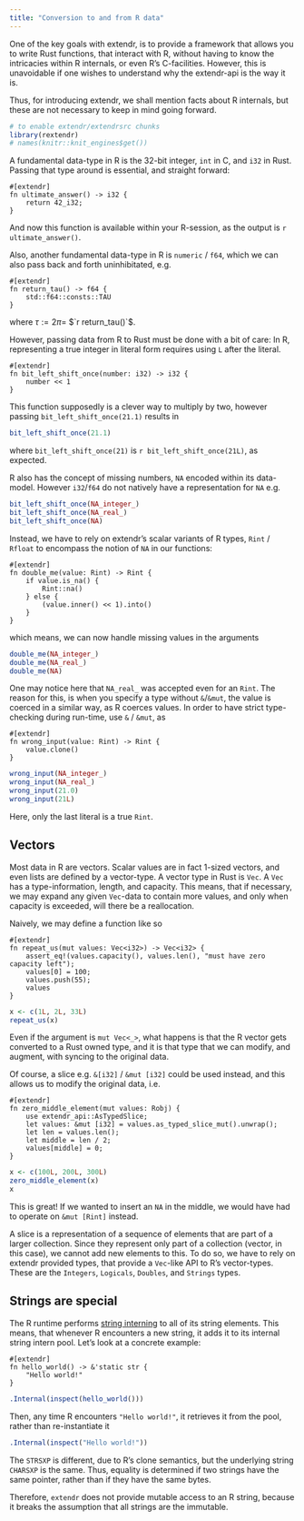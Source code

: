 ```yaml
---
title: "Conversion to and from R data"
---
```


One of the key goals with extendr, is to provide a framework that allows you to write Rust functions, that interact with R, without having to know the intricacies within R internals, or even R's C-facilities. However, this is unavoidable if one wishes to understand why the extendr-api is the way it is.

Thus, for introducing extendr, we shall mention facts about R internals, but these are not necessary to keep in mind going forward.

```r
# to enable extendr/extendrsrc chunks
library(rextendr)
# names(knitr::knit_engines$get())
```

A fundamental data-type in R is the 32-bit integer, `int` in C, and `i32` in Rust. Passing that type around is essential, and straight forward:

```extendrsrc
#[extendr]
fn ultimate_answer() -> i32 {
    return 42_i32;
}
```

And now this function is available within your R-session, as the output is `r ultimate_answer()`.

Also, another fundamental data-type in R is `numeric` / `f64`, which we can also pass back and forth uninhibitated, e.g.

```extendrsrc
#[extendr]
fn return_tau() -> f64 {
    std::f64::consts::TAU
} 
```

where $\tau := 2\pi =$ $`r return_tau()`$.

However, passing data from R to Rust must be done with a bit of care: In R, representing a true integer in literal form requires using `L` after the literal. 

```extendrsrc
#[extendr]
fn bit_left_shift_once(number: i32) -> i32 {
    number << 1
}
```

This function supposedly is a clever way to multiply by two, however passing `bit_left_shift_once(21.1)` results in

```r
bit_left_shift_once(21.1)
```
where `bit_left_shift_once(21)` is `r bit_left_shift_once(21L)`, as expected.

R also has the concept of missing numbers, `NA` encoded within its data-model. However `i32`/`f64` do not natively have a representation for `NA` e.g.

```r
bit_left_shift_once(NA_integer_)
bit_left_shift_once(NA_real_)
bit_left_shift_once(NA)
```

Instead, we have to rely on extendr's scalar variants of R types, `Rint` / `Rfloat` to encompass the notion of `NA` in our functions:

```extendrsrc
#[extendr]
fn double_me(value: Rint) -> Rint {
    if value.is_na() {
        Rint::na()
    } else {
        (value.inner() << 1).into()
    }
}
```

which means, we can now handle missing values in the arguments

```r
double_me(NA_integer_)
double_me(NA_real_)
double_me(NA)
```

One may notice here that `NA_real_` was accepted even for an `Rint`. The reason
for this, is when you specify a type without `&`/`&mut`, the value is coerced
in a similar way, as R coerces values. In order to have strict type-checking
during run-time, use `&` / `&mut`, as


```extendrsrc
#[extendr]
fn wrong_input(value: Rint) -> Rint {
    value.clone()
}
```

```r
wrong_input(NA_integer_)
wrong_input(NA_real_)
wrong_input(21.0)
wrong_input(21L)
```

Here, only the last literal is a true `Rint`. 

## Vectors

Most data in R are vectors. Scalar values are in fact 1-sized vectors, and
even lists are defined by a vector-type. A vector type in Rust is `Vec`. A
`Vec` has a type-information, length, and capacity. This means, that if necessary,
we may expand any given `Vec`-data to contain more values, and only when capacity
is exceeded, will there be a reallocation.

Naively, we may define a function like so

```extendrsrc
#[extendr]
fn repeat_us(mut values: Vec<i32>) -> Vec<i32> {
    assert_eq!(values.capacity(), values.len(), "must have zero capacity left");
    values[0] = 100;
    values.push(55);
    values
}
```

```r
x <- c(1L, 2L, 33L)
repeat_us(x)
```

Even if the argument is `mut Vec<_>`, what happens is that the R vector gets
converted to a Rust owned type, and it is that type that we can modify, and augment, with syncing to the original data.

Of course, a slice e.g. `&[i32]` / `&mut [i32]` could be used instead, and this allows us to modify the original data, i.e.

```extendrsrc
#[extendr]
fn zero_middle_element(mut values: Robj) {
    use extendr_api::AsTypedSlice;
    let values: &mut [i32] = values.as_typed_slice_mut().unwrap();
    let len = values.len();
    let middle = len / 2;
    values[middle] = 0;
}
```

```r
x <- c(100L, 200L, 300L)
zero_middle_element(x)
x
```

This is great! If we wanted to insert an `NA` in the middle, we would have had to operate on `&mut [Rint]` instead. 

A slice is a representation of a sequence of elements that are part of a larger collection. Since they represent only part of a collection (vector, in this case), we cannot add new elements to this. To do so,  we have to rely on extendr provided types, that provide a `Vec`-like API to R's vector-types. These are the `Integers`, `Logicals`, `Doubles`, and `Strings` types.

## Strings are special

The R runtime performs [string interning](https://en.wikipedia.org/wiki/String_interning) to
all of its string elements. This means, that whenever R encounters a new string,
it adds it to its internal string intern pool. Let's look at a concrete example:

```extendrsrc
#[extendr]
fn hello_world() -> &'static str {
    "Hello world!"
}
```

```r
.Internal(inspect(hello_world()))
```

Then, any time R encounters `"Hello world!"`, it retrieves it from the pool, rather
than re-instantiate it

```r
.Internal(inspect("Hello world!"))
```

The `STRSXP` is different, due to R's clone semantics, but the underlying
string `CHARSXP` is the same. Thus, equality is determined if two strings
have the same pointer, rather than if they have the same bytes.

Therefore, `extendr` does not provide mutable access to an R string, because it breaks
the assumption that all strings are the immutable.